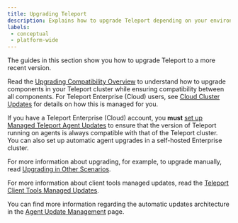 ```yaml
---
title: Upgrading Teleport
description: Explains how to upgrade Teleport depending on your environment and edition.
labels:
 - conceptual
 - platform-wide
---
```


The guides in this section show you how to upgrade Teleport to a more recent
version.

Read the [Upgrading Compatibility Overview](overview.mdx) to
understand how to upgrade components in your Teleport cluster while ensuring
compatibility between all components.  For Teleport Enterprise (Cloud) users, see
[Cloud Cluster Updates](cloud-cluster-updates.mdx) for details on how this is
managed for you.

If you have a Teleport Enterprise (Cloud) account, you **must** [set up Managed
Teleport Agent Updates](agent-managed-updates.mdx) to ensure that
the version of Teleport running on agents is always compatible with that of the
Teleport cluster. You can also set up automatic agent upgrades in a self-hosted
Enterprise cluster.

For more information about upgrading, for example, to upgrade manually, read
[Upgrading in Other Scenarios](upgrading-other.mdx).

For more information about client tools managed updates, read the
[Teleport Client Tools Managed Updates](client-tools-managed-updates.mdx).

You can find more information regarding the automatic updates architecture in the
[Agent Update Management](../reference/architecture/agent-update-management.mdx) page.
